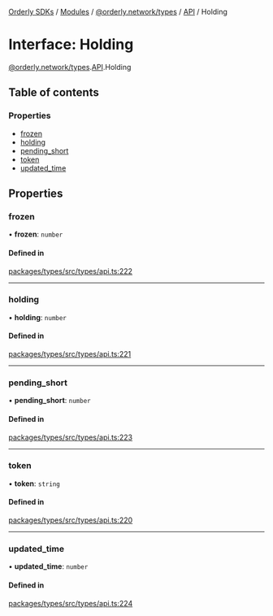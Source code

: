 [Orderly SDKs](./../README) / [Modules](./../modules) / [@orderly.network/types](./../modules/orderly_network_types) / [API](./../modules/orderly_network_types.API) / Holding

# Interface: Holding

[@orderly.network/types](./../modules/orderly_network_types).[API](./../modules/orderly_network_types.API).Holding

## Table of contents

### Properties

- [frozen](./orderly_network_types.API.Holding#frozen)
- [holding](./orderly_network_types.API.Holding#holding)
- [pending\_short](./orderly_network_types.API.Holding#pending_short)
- [token](./orderly_network_types.API.Holding#token)
- [updated\_time](./orderly_network_types.API.Holding#updated_time)

## Properties

### frozen

• **frozen**: `number`

#### Defined in

[packages/types/src/types/api.ts:222](https://github.com/OrderlyNetwork/js-sdk/blob/3b49bc1a/packages/types/src/types/api.ts#L222)

___

### holding

• **holding**: `number`

#### Defined in

[packages/types/src/types/api.ts:221](https://github.com/OrderlyNetwork/js-sdk/blob/3b49bc1a/packages/types/src/types/api.ts#L221)

___

### pending\_short

• **pending\_short**: `number`

#### Defined in

[packages/types/src/types/api.ts:223](https://github.com/OrderlyNetwork/js-sdk/blob/3b49bc1a/packages/types/src/types/api.ts#L223)

___

### token

• **token**: `string`

#### Defined in

[packages/types/src/types/api.ts:220](https://github.com/OrderlyNetwork/js-sdk/blob/3b49bc1a/packages/types/src/types/api.ts#L220)

___

### updated\_time

• **updated\_time**: `number`

#### Defined in

[packages/types/src/types/api.ts:224](https://github.com/OrderlyNetwork/js-sdk/blob/3b49bc1a/packages/types/src/types/api.ts#L224)
